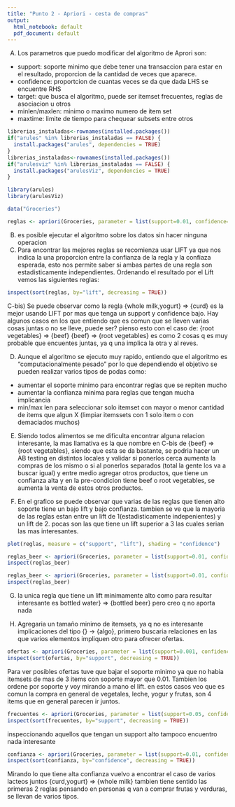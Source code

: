 ```yaml
---
title: "Punto 2 - Apriori - cesta de compras"
output:
  html_notebook: default
  pdf_document: default
---
```

A) Los parametros que puedo modificar del algoritmo de Aprori son:
* support: soporte minimo que debe tener una transaccion para estar en el resultado, proporcion de la cantidad de veces que aparece.
* confidence: proportcion de cuantas veces se da que dada LHS se encuentre RHS 
* target: que busca el algoritmo, puede ser itemset frecuentes, reglas de asociacion u otros
* minlen/maxlen: minimo o maximo numero de item set
* maxtime: limite de tiempo para chequear subsets
entre otros

```r
librerias_instaladas<-rownames(installed.packages())
if("arules" %in% librerias_instaladas == FALSE) {
  install.packages("arules", dependencies = TRUE)
}
librerias_instaladas<-rownames(installed.packages())
if("arulesviz" %in% librerias_instaladas == FALSE) {
  install.packages("arulesViz", dependencies = TRUE)
}

library(arules)
library(arulesViz)
```
```r
data("Groceries")
```
```r
reglas <- apriori(Groceries, parameter = list(support=0.01, confidence=0.01,target = "rules"))
```
B) es posible ejecutar el algoritmo sobre los datos sin hacer ninguna operacion
C) Para encontrar las mejores reglas se recomienza usar LIFT ya que nos indica la una proporcion entre la confianza de la regla y la confiaza esperada, esto nos permite saber si ambas partes de una regla son estadisticamente independientes.
Ordenando el resultado por el Lift vemos las siguientes reglas:

```r
inspect(sort(reglas, by="lift", decreasing = TRUE))
```
C-bis) Se puede observar como la regla {whole milk,yogurt}	=>	{curd} es la mejor usando LIFT por mas que tenga un support y confidence bajo.
Hay algunos casos en los que entiendo que es comun que se lleven varias cosas juntas o no se lleve, puede ser? pienso esto con el caso de:
{root vegetables}	=>	{beef}
{beef}	=>	{root vegetables}
es como 2 cosas q es muy probable que encuentes juntas, ya q una implica la otra y al reves.

D) Aunque el algoritmo se ejecuto muy rapido, entiendo que el algoritmo es "computacionalmente pesado" por lo que dependiendo el objetivo se pueden realizar varios tipos de podas como:
* aumentar el soporte minimo para encontrar reglas que se repiten mucho
* aumentar la confianza minima para reglas que tengan mucha implicancia
* min/max len para seleccionar solo itemset con mayor o menor cantidad de items que algun X (limpiar itemssets con 1 solo item o con demaciados muchos)

E) Siendo todos alimentos se me dificulta encontrar alguna relacion interesante, la mas llamativa es la que nombre en C-bis de {beef}	=>	{root vegetables}, siendo que esta se da bastante, se podria hacer un AB testing en distintos locales y validar si ponerlos cerca aumenta la compras de los mismo o si al ponerlos separados (total la gente los va a buscar igual) y entre medio agregar otros productos, que tiene un confianza alta y en la pre-condicion tiene beef o root vegetables, se aumenta la venta de estos otros productos.

F) En el grafico se puede observar que varias de las reglas que tienen alto soporte tiene un bajo lift y bajo confianza.
tambien se ve que la mayoria de las reglas estan entre un lift de 1(estadisticamente indepenientes) y un lift de 2. pocas son las que tiene un lift superior a 3 las cuales serian las mas interesantes.
```r
plot(reglas, measure = c("support", "lift"), shading = "confidence")
```
```r
reglas_beer <- apriori(Groceries, parameter = list(support=0.01, confidence=0.01, target = "rules", minlen=2), appearance = list(lhs="bottled beer"))
inspect(reglas_beer)
```
```r
reglas_beer <- apriori(Groceries, parameter = list(support=0.01, confidence=0.01, target = "rules", minlen=2), appearance = list(rhs="bottled beer"))
inspect(reglas_beer)
```
G) la unica regla que tiene un lift minimamente alto como para resultar interesante es bottled water}	=>	{bottled beer} pero creo q no aporta nada

H) Agregaria un tamaño minimo de itemsets, ya q no es interesante implicaciones del tipo {} -> {algo}, primero buscaria relaciones en las que varios elementos impliquen otro para ofrecer ofertas.
```r
ofertas <- apriori(Groceries, parameter = list(support=0.001, confidence=0.01,target = "rules", minlen= 4))
inspect(sort(ofertas, by="support", decreasing = TRUE))
```
Para ver posibles ofertas tuve que bajar el soporte minimo ya que no habia itemsets de mas de 3 items con soporte mayor que 0.01. Tambien los ordene por soporte y voy mirando a mano el lift.
en estos casos veo que es comun la compra en general de vegetales, leche, yogur y frutas, son 4 items que en general parecen ir juntos.
```r
frecuentes <- apriori(Groceries, parameter = list(support=0.05, confidence=0.01,target = "rules", minlen= 2))
inspect(sort(frecuentes, by="support", decreasing = TRUE))
```
inspeccionando aquellos que tengan un support alto tampoco encuentro nada interesante

```r
confianza <- apriori(Groceries, parameter = list(support=0.01, confidence=0.05,target = "rules", minlen= 2))
inspect(sort(confianza, by="confidence", decreasing = TRUE))
```

Mirando lo que tiene alta confianza vuelvo a encontrar el caso de varios lacteos juntos {curd,yogurt}	=>	{whole milk}
tambien tiene sentido las primeras 2 reglas pensando en personas q van a comprar frutas y verduras, se llevan de varios tipos.
